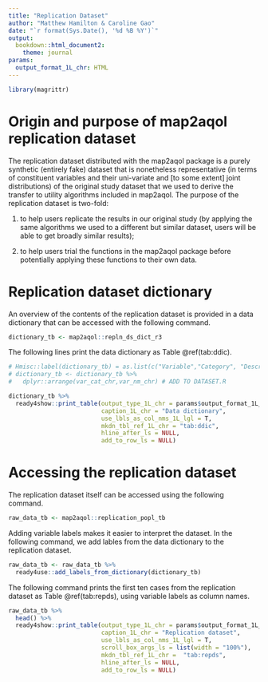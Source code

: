 ```yaml
---
title: "Replication Dataset"
author: "Matthew Hamilton & Caroline Gao"
date: "`r format(Sys.Date(), '%d %B %Y')`"
output: 
  bookdown::html_document2:
    theme: journal
params:
  output_format_1L_chr: HTML
---
```

```r
library(magrittr)
```
# Origin and purpose of map2aqol replication dataset
The replication dataset distributed with the map2aqol package is a purely synthetic (entirely fake) dataset that is nonetheless representative (in terms of constituent variables and their uni-variate and [to some extent] joint distributions) of the original study dataset that we used to derive the transfer to utility algorithms included in map2aqol. The purpose of the replication dataset is two-fold:

1) to help users replicate the results in our original study (by applying the same algorithms we used to a different but similar dataset, users will be able to get broadly similar results);

2) to help users trial the functions in the map2aqol package before potentially applying these functions to their own data.

# Replication dataset dictionary

An overview of the contents of the replication dataset is provided in a data dictionary that can be accessed with the following command.

```r
dictionary_tb <- map2aqol::repln_ds_dict_r3
```

The following lines print the data dictionary as Table \@ref(tab:ddic).
```r
# Hmisc::label(dictionary_tb) = as.list(c("Variable","Category", "Description", "Class")) # ADD TO DATASET.R
# dictionary_tb <- dictionary_tb %>%
#   dplyr::arrange(var_cat_chr,var_nm_chr) # ADD TO DATASET.R
```

```r
dictionary_tb %>%
  ready4show::print_table(output_type_1L_chr = params$output_format_1L_chr , 
                          caption_1L_chr = "Data dictionary",  
                          use_lbls_as_col_nms_1L_lgl = T, 
                          mkdn_tbl_ref_1L_chr = "tab:ddic", 
                          hline_after_ls = NULL, 
                          add_to_row_ls = NULL)
```

# Accessing the replication dataset
The replication dataset itself can be accessed using the following command.

```r
raw_data_tb <- map2aqol::replication_popl_tb 
```

Adding variable labels makes it easier to interpret the dataset. In the following command, we add lables from the data dictionary to the replication dataset.

```r
raw_data_tb <- raw_data_tb %>%
  ready4use::add_labels_from_dictionary(dictionary_tb)
```

The following command prints the first ten cases from the replication dataset as Table \@ref(tab:repds), using variable labels as column names.

```r
raw_data_tb %>%
  head() %>%
  ready4show::print_table(output_type_1L_chr = params$output_format_1L_chr,
                          caption_1L_chr = "Replication dataset",
                          use_lbls_as_col_nms_1L_lgl = T, 
                          scroll_box_args_ls = list(width = "100%"),
                          mkdn_tbl_ref_1L_chr =  "tab:repds", 
                          hline_after_ls = NULL, 
                          add_to_row_ls = NULL) 
```


